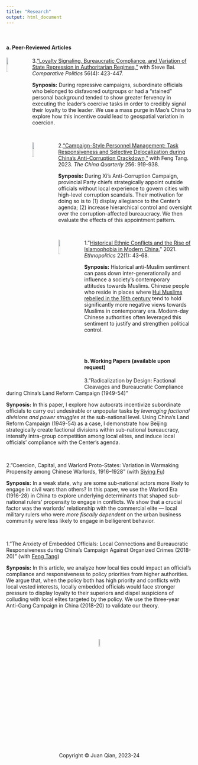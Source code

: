 ```yaml
---
title: "Research"
output: html_document
---
```


<br>

#### **a. Peer-Reviewed Articles**

<img src="cpjournal.png" style="width:10%; margin-right: 20px" align="left">

3.["Loyalty Signaling, Bureaucratic Compliance, and Variation of State Repression in Authoritarian Regimes,"](https://doi.org/10.5129/001041524X17069685289697) with Steve Bai. *Comparative Politics* 56(4): 423-447.

**Synposis:** During repressive campaigns, subordinate officials who belonged to disfavored outgroups or had a "stained" personal background tended to show greater fervency in executing the leader's coercive tasks in order to credibly signal their loyalty to the leader. We use a mass purge in Mao's China to explore how this incentive could lead to geospatial variation in coercion.

<br>

<img src="chinaquarterly.jpg" style="width:10%; margin-right: 20px" align="left">

2.["Campaign-Style Personnel Management: Task Responsiveness and Selective Delocalization during China's Anti-Corruption Crackdown,"](https://doi.org/10.1017/S0305741023000644) with Feng Tang. 2023. *The China Quarterly* 256: 919-938.

**Synposis:** During Xi's Anti-Corruption Campaign, provincial Party chiefs strategically appoint outside officials without local experience to govern cities with high-level corruption scandals. Their motivation for doing so is to (1) display allegiance to the Center's agenda; (2) increase hierarchical control and oversight over the corruption-affected bureaucracy. We then evaluate the effects of this appointment pattern.

<br>

<img src="ethnopolitics.jpeg" style="width:10%; margin-right: 20px" align="left">

1."[Historical Ethnic Conflicts and the Rise of Islamophobia in Modern China.](https://doi.org/10.1080/17449057.2021.2001954)" 2021. *Ethnopolitics* 22(1): 43-68.

**Synposis:** Historical anti-Muslim sentiment can pass down inter-generationally and influence a society's contemporary attitudes towards Muslims. Chinese people who reside in places where [Hui Muslims rebelled in the 19th century](https://en.wikipedia.org/wiki/Dungan_Revolt_(1862%E2%80%931877)) tend to hold significantly more negative views towards Muslims in contemporary era. Modern-day Chinese authorities often leveraged this sentiment to justify and strengthen political control.

<br>
<br>

#### **b. Working Papers (available upon request)**

3."Radicalization by Design: Factional Cleavages and Bureaucratic Compliance during China’s Land Reform Campaign (1949-54)"

**Synposis:** In this paper, I explore how autocrats incentivize subordinate officials to carry out undesirable or unpopular tasks by *leveraging factional divisions and power struggles* at the sub-national level. Using China's Land Reform Campaign (1949-54) as a case, I demonstrate how Beijing strategically create factional divisions within sub-national bureaucracy, intensify intra-group competition among local elites, and induce local officials' compliance with the Center's agenda.

<br>

2."Coercion, Capital, and Warlord Proto-States: Variation in Warmaking Propensity among Chinese Warlords, 1916–1928" (with [Siying Fu](https://sociology.wisc.edu/staff/fu-siying/))

**Synposis:** In a weak state, why are some sub-national actors more likely to engage in civil wars than others? In this paper, we use the Warlord Era (1916-28) in China to explore underlying determinants that shaped sub-national rulers' propensity to engage in conflicts. We show that a crucial factor was the warlords' relationship with the commercial elite --- local military rulers who were *more fiscally dependent* on the urban business community were less likely to engage in belligerent behavior.

<br>

1."The Anxiety of Embedded Officials: Local Connections and Bureaucratic Responsiveness during China's Campaign Against Organized Crimes (2018-20)" (with [Feng Tang](http://sir.uibe.edu.cn/szdw/zzxx/tf/index.htm))

**Synposis:** In this article, we analyze how local ties could impact an official’s compliance and responsiveness to policy priorities from higher authorities. We argue that, when the policy both has high priority and conflicts with local vested interests, locally embedded officials would face stronger pressure to display loyalty to their superiors and dispel suspicions of colluding with local elites targeted by the policy. We use the three-year Anti-Gang Campaign in China (2018-20) to validate our theory.


<br>
<br>
<br>
<br>
<center> <img src="juan_logo.png" style="width:7.5%">
<br>
<center> Copyright © Juan Qian, 2023-24